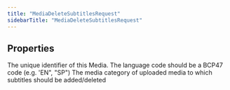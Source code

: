 ```yaml
---
title: "MediaDeleteSubtitlesRequest"
sidebarTitle: "MediaDeleteSubtitlesRequest"
---
```


## Properties

<ResponseField name="id" type="string">
The unique identifier of this Media.

</ResponseField>

<ResponseField name="languageCode" type="string">
The language code should be a BCP47 code (e.g. 'EN", "SP")

</ResponseField>

<ResponseField name="mediaCategory" type="&quot;AmplifyVideo&quot; | &quot;TweetVideo&quot;">
The media category of uploaded media to which subtitles should be added/deleted

</ResponseField>
